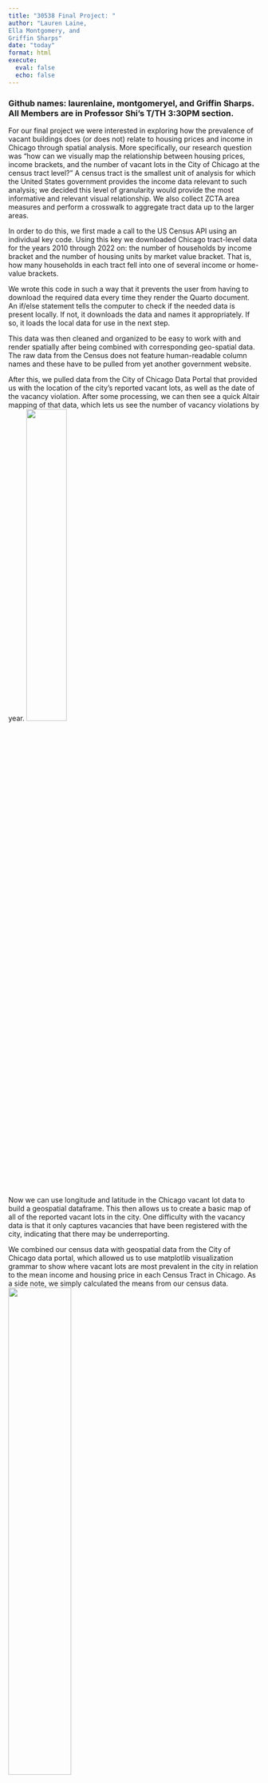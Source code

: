 ```yaml
---
title: "30538 Final Project: "
author: "Lauren Laine,
Ella Montgomery, and
Griffin Sharps" 
date: "today"
format: html
execute:
  eval: false
  echo: false
---
```


### Github names: laurenlaine, montgomeryel, and Griffin Sharps. All Members are in Professor Shi's T/TH 3:30PM section.
For our final project we were interested in exploring how the prevalence of vacant buildings does (or does not) relate to housing prices and income in Chicago through spatial analysis. More specifically, our research question was “how can we visually map the relationship between housing prices, income brackets, and the number of vacant lots in the City of Chicago at the census tract level?” A census tract is the smallest unit of analysis for which the United States government provides the income data relevant to such analysis; we decided this level of granularity would provide the most informative and relevant visual relationship. We also collect ZCTA area measures and perform a crosswalk to aggregate tract data up to the larger areas.

In order to do this, we first made a call to the US Census API using an individual key code. Using this key we downloaded Chicago tract-level data for the years 2010 through 2022 on: the number of households by income bracket and the number of housing units by market value bracket. That is, how many households in each tract fell into one of several income or home-value brackets. 

We wrote this code in such a way that it prevents the user from having to download the required data every time they render the Quarto document. An if/else statement tells the computer to check if the needed data is present locally. If not, it downloads the data and names it appropriately. If so, it loads the local data for use in the next step.

This data was then cleaned and organized to be easy to work with and render spatially after being combined with corresponding geo-spatial data. The raw data from the Census does not feature human-readable column names and these have to be pulled from yet another government website.

After this, we pulled data from the City of Chicago Data Portal that provided us with the location of the city’s reported vacant lots, as well as the date of the vacancy violation. After some processing, we can then see a quick Altair mapping of that data, which lets us see the number of vacancy violations by year. ![](pictures/Dataline_chart.png){ width=40% fig-align="center"}

Now we can use longitude and latitude in the Chicago vacant lot data to build a geospatial dataframe. This then allows us to create a basic map of all of the reported vacant lots in the city. One difficulty with the vacancy data is that it only captures vacancies that have been registered with the city, indicating that there may be underreporting.

We combined our census data with geospatial data from the City of Chicago data portal, which allowed us to use matplotlib visualization grammar to show where vacant lots are most prevalent in the city in relation to the mean income and housing price in each Census Tract in Chicago. As a side note, we simply calculated the means from our census data. ![](pictures/tract_value.png){ width=50% fig-align="center"}

And then we feed all of this code into our Shiny application! This app has two tabs, one that focuses on the location of aggregated lots and the area measure of wealth, and one that shows a map of yearly reports of vacant buildings.

The first tab allows you to choose between the two wealth measures (average area income) and two area measures (ZCTA and Census tract) using radio buttons.

When adjusting these two variables, we see that the vacant buildings are concentrated in areas with housing values between $400,000 and $200,000. Toggling to the income measure, the reported buildings cluster in tracts with average estimated household incomes between $250,000 and $750,000. We note that while vacant buildings are more concentrated in tracts with lower average estimated home values, and lower estimated household incomes, there are regions, specifically the far southeast side that have lower average estimated home values and lower estimated household incomes. This suggests that low home values and low household incomes are predicates not determinants of concentrated vacancies. 

Another potential reason that the far southeast side does not have a high concentration of vacancies, is that it could be zoned differently from the west and southwest sides. For example, South Deering in particular has lower home values but very few vacancy violations. According to [Wikipedia](https://en.wikipedia.org/wiki/South_Deering,_Chicago), most of the area (80%) is zoned as industrial, natural wetlands, or parks. Future research could look at vacancy violations by zone to see if there are any distinct patterns. 

The second tab of our Shiny app allows you to adjust the year displayed in this interactive map. While previous maps showed aggregate reported vacant buildings, this map adds in a temporal element, allowing us to see variation in reports for each additional year. Clicking on a point will give you the street address.

Future work will expand on this research by investigating a causal relationship between vacant buildings and area wealth measures using a linear regression. 

